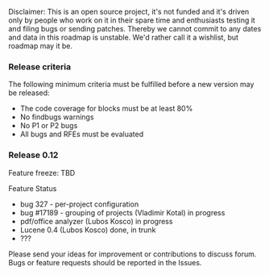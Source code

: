 Disclaimer: This is an open source project, it's not funded and it's driven only by people who work on it in their spare time and enthusiasts testing it and filing bugs or sending patches. Thereby we cannot commit to any dates and data in this roadmap is unstable. We'd rather call it a wishlist, but roadmap may it be.

=== Release criteria ===

The following minimum criteria must be fulfilled before a new version may be released:

* The code coverage for blocks must be at least 80%
* No findbugs warnings
* No P1 or P2 bugs
* All bugs and RFEs must be evaluated

=== Release 0.12 ===

Feature freeze: TBD

Feature	Status
* bug 327 - per-project configuration
* bug #17189 - grouping of projects (Vladimir Kotal) 	 in progress
* pdf/office analyzer (Lubos Kosco) 	 in progress
* Lucene 0.4 (Lubos Kosco) 	 done, in trunk
* ??? 	


Please send your ideas for improvement or contributions to discuss forum. Bugs or feature requests should be reported in the Issues.